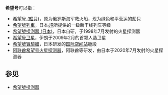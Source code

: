 '''希望号'''可以指：
*[[希望号_(船只)|希望号 (船只)]]，原为俄罗斯海军救火船，现为绿色和平营运的船只
*[[希望號列車|希望號列車]]，日本[[JR|JR]]所提供的一级新干线列车等级
*[[希望號探測器_(日本)|希望號探測器 (日本)]]，日本自研，于1998年7月发射的火星探测器
*[[希望号卫星|希望号卫星]]，伊朗于2009年2月的首颗人造卫星
*[[希望號實驗艙|希望號實驗艙]]，日本研发的[[国际空间站|国际空间站]]舱段
*[[阿联酋希望号火星探测器|阿联酋希望号火星探测器]]，阿联酋等研发，由日本于2020年7月发射的火星探测器

==参见==
*[[希望號探測器|希望號探測器]]

{{disambig|cat=三字消歧义}}